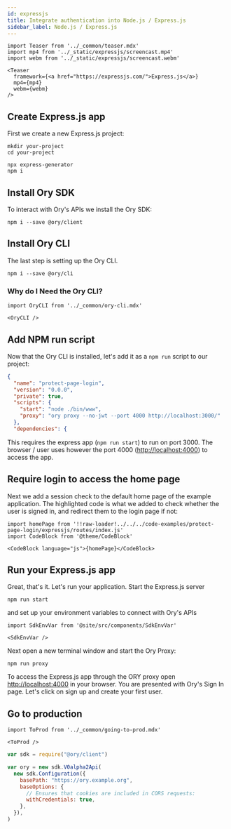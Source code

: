 ```yaml
---
id: expressjs
title: Integrate authentication into Node.js / Express.js
sidebar_label: Node.js / Express.js
---
```


```mdx-code-block
import Teaser from '../_common/teaser.mdx'
import mp4 from '../_static/expressjs/screencast.mp4'
import webm from '../_static/expressjs/screencast.webm'

<Teaser
  framework={<a href="https://expressjs.com/">Express.js</a>}
  mp4={mp4}
  webm={webm}
/>
```

## Create Express.js app

First we create a new Express.js project:

```shell-session
mkdir your-project
cd your-project

npx express-generator
npm i
```

## Install Ory SDK

To interact with Ory's APIs we install the Ory SDK:

```shell-session
npm i --save @ory/client
```

## Install Ory CLI

The last step is setting up the Ory CLI.

```shell
npm i --save @ory/cli
```

### Why do I Need the Ory CLI?

```mdx-code-block
import OryCLI from '../_common/ory-cli.mdx'

<OryCLI />
```

## Add NPM run script

Now that the Ory CLI is installed, let's add it as a `npm run` script to our project:

```json title="package.json"  {7}
{
  "name": "protect-page-login",
  "version": "0.0.0",
  "private": true,
  "scripts": {
    "start": "node ./bin/www",
    "proxy": "ory proxy --no-jwt --port 4000 http://localhost:3000/"
  },
  "dependencies": {
```

This requires the express app (`npm run start`) to run on port 3000. The browser / user uses however the port 4000
([http://localhost:4000](http://localhost:4000)) to access the app.

## Require login to access the home page

Next we add a session check to the default home page of the example application. The highlighted code is what we added to check
whether the user is signed in, and redirect them to the login page if not:

```mdx-code-block
import homePage from '!!raw-loader!../../../code-examples/protect-page-login/expressjs/routes/index.js'
import CodeBlock from '@theme/CodeBlock'

<CodeBlock language="js">{homePage}</CodeBlock>
```

## Run your Express.js app

Great, that's it. Let's run your application. Start the Express.js server

```shell-session
npm run start
```

and set up your environment variables to connect with Ory's APIs

```mdx-code-block
import SdkEnvVar from '@site/src/components/SdkEnvVar'

<SdkEnvVar />
```

Next open a new terminal window and start the Ory Proxy:

```shell-session
npm run proxy
```

To access the Express.js app through the ORY proxy open [http://localhost:4000](http://localhost:4000) in your browser. You are
presented with Ory's Sign In page. Let's click on sign up and create your first user.

## Go to production

```mdx-code-block
import ToProd from '../_common/going-to-prod.mdx'

<ToProd />
```

```js {2,4-7}
var sdk = require("@ory/client")

var ory = new sdk.V0alpha2Api(
  new sdk.Configuration({
    basePath: "https://ory.example.org",
    baseOptions: {
      // Ensures that cookies are included in CORS requests:
      withCredentials: true,
    },
  }),
)
```
